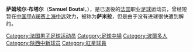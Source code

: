 {{blpunsourced|time=2016-04-11T10:35:18+00:00}}
{{Infobox Football biography
| playername = 萨米拉
| fullname = 萨姆埃尔·布塔尔
| englishfullname = Samuel Boutal
| dateofbirth = {{birth date and age|1969|11|22}}
| cityofbirth = [[波尔多|波尔多]]
| countryofbirth = {{FRA}}
| height = {{height|m=1.80}}
| nickname = 
| position = 前锋／攻击型中场
| currentclub = 已退役
| years = 1993－1994年<br/>1994－1997年<br/>1997－1999年<br/>1999－2002年<br/>2002－2003年<br/>2003年<br/>2003－2005年<br/>2005－2007年
| clubs =  [[波城足球俱樂部|波城]]<br/> [[紅星足球俱樂部|圣旺红星]]<br/> [[卡昂足球俱乐部|卡昂]]<br/> [[特鲁瓦足球俱乐部|特鲁瓦]]<br/> [[基马诺克足球俱乐部|基马诺克]]<br/> [[陕西宝荣足球俱乐部|上海中远]]<br/> [[兰斯足球俱乐部|兰斯]]<br/> [[杜亞斯足球會|图尔]]
| caps(goals) = <br/>95 (23)<br/>67 (19)<br/>80 (14)<br/>3 (1)<br/>4 (0)<br/>62 (7)<br/>14 (0)
}}
'''萨姆埃尔·布塔尔'''（'''Samuel Boutal'''，{{bd|1969年|11月22日|||B}}），是已退役的[[法国|法国]]职业[[足球|足球]]运动员，曾经短暂在[[中国足球甲A联赛|中国甲A联赛]][[陕西宝荣足球俱乐部|上海中远]]效力，被称为'''萨米拉'''，但是由于没有进球很快遭到解约。

{{DEFAULTSORT:Boutal, Samuel}}
[[Category:法国男子足球运动员|Category:法国男子足球运动员]]
[[Category:足球中場|Category:足球中場]]
[[Category:波爾多人|Category:波爾多人]]
[[Category:陕西中新球员|Category:陕西中新球员]]
[[Category:紅星球員|Category:紅星球員]]